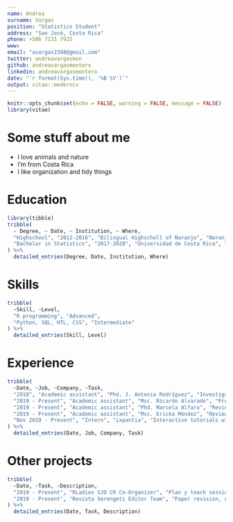 ```yaml
---
name: Andrea
surname: Vargas
position: "Statistics Student"
address: "San José, Costa Rica"
phone: +506 7131 7925
www: 
email: "avargas2398@gmail.com"
twitter: andreavargasmon
github: andreavargasmontero
linkedin: andreavargasmontero
date: "`r format(Sys.time(), '%B %Y')`"
output: vitae::moderncv
---
```


```r
knitr::opts_chunk$set(echo = FALSE, warning = FALSE, message = FALSE)
library(vitae)
```

# Some stuff about me

 * I love animals and nature
 * I'm from Costa Rica 
 * I like organization and tidy things

# Education

```r
library(tibble)
tribble(
  ~ Degree, ~ Date, ~ Institution, ~ Where,
  "Highschool", "2012-2016", "Bilingual Highscholl of Naranjo", "Naranjo, Alajuela, Costa Rica",
  "Bachelor in Statistics", "2017-2020", "Universidad de Costa Rica", "San José, Costa Rica",
) %>% 
  detailed_entries(Degree, Date, Institution, Where)
```

# Skills
```r
tribble(
  ~Skill, ~Level,
  "R programming", "Advanced",
  "Python, SQL, HTL, CSS", "Intermediate"
) %>% 
  detailed_entries(Skill, Level)
```

# Experience
```r
tribble(
  ~Date, ~Job, ~Company, ~Task,
  "2018", "Academic assistant", "Phd. J. Antonio Rodríguez", "Investigation",
  "2019 - Present", "Academic assistant", "Msc. Ricardo Alvarado", "Project: Using games to teach Linear Regression",
  "2019 - Present", "Academic assistant", "Phd. Marcela Alfaro", "Review quizzes, traductions, shiny apps, course planning",
  "2019 - Present", "Academic assistant", "Msc. Ericka Méndez", "Review quizzes, shiny apps, course planning and others",
  "Nov 2019 - Present", "Intern", "ixpantia", "Interactive tutorials with learnr+gradethis and project management dashboard with shiny"
) %>% 
  detailed_entries(Date, Job, Company, Task)
```

\newpage

# Other projects

```r
tribble(
  ~Date, ~Task, ~Description,
  "2019 - Present", "RLadies SJO CR Co-Organizer", "Plan y teach sessions and other activities",
  "2019 - Present", "Revista Serengeti Editor Team", "Paper revision, general organization and publication"
) %>% 
  detailed_entries(Date, Task, Description)
```
